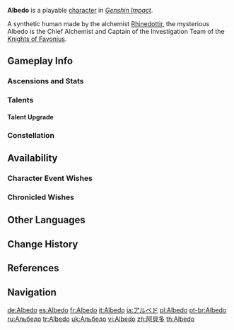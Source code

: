 {{CharacterTabs}}
{{About|the playable character}}
{{Character Infobox
|image            = <gallery>
Albedo Card.png|Card
Character Albedo Full Wish.png|Wish
Character Albedo Game.png|In-Game
</gallery>
<!--Playable Character Information-->
|type             = Playable
|quality          = 5
|weapon           = Sword
|element          = Geo

<!--Character Information-->
|name             = Albedo
|realname         = <!-- Unrevealed -->
|birthday         = September 13th
|constellation    = Princeps Cretaceus
|region           = Mondstadt
|affiliation      = Knights of Favonius
|affiliation2     = Yae Publishing House
|affiliationNote2 = as Calx
|dish             = Woodland Dream
|namecard         = Albedo: Sun Blossom
|obtain           =
* [[Secretum Secretorum|Event Wish &mdash; Secretum Secretorum]]
* [[Chronicled Wish]]es
|obtainType       = Event-Exclusive
|event_name       = Secretum Secretorum
|releaseDate      = 2020-12-23

<!--Titles-->
|title            = Kreideprinz
|title2           = Chief Alchemist of the Knights of Favonius
|title3           = Captain of the Knight of Favonius Investigation Team

<!--Voice Actors-->
|voiceEN          = [[imdb:nm6004732|Khoi Dao]]<ref name="Albedo EN/JP">Twitter: [https://twitter.com/GenshinImpact/status/1339459784701984768 EN & JP VA Announcement] ([https://web.archive.org/web/20230430124918/https://twitter.com/GenshinImpact/status/1339459784701984768 Archived])</ref>
|voiceCN          = [https://zh.moegirl.org.cn/Mace Mace]<ref>Official ''Genshin Impact'' Chinese Website: [https://ys.mihoyo.com/main/character/mondstadt?char=15 Albedo]</ref>
|voiceJP          = {{w|Kenji Nojima|Nojima Kenji ({{ja|野島 健児}})}}<ref name="Albedo EN/JP" />
|voiceKR          = {{w|ko:김명준 (성우)|Kim Myung-jun ({{ko|김명준}})}}<ref>Twitter: [https://twitter.com/genshinimpactkr/status/1339455964559208453 KR VA Announcement] ([https://web.archive.org/web/20230430124900/https://twitter.com/genshinimpactkr/status/1339455964559208453 Archived])</ref>

<!-- Family -->
|mother           = Rhinedottir
|motherNote       = Creator
|sibling          = Durin
|sibling2         = Primordial Albedo
|sibling3         = Rifthounds
|sibling4         = [[Elynas (NPC)|Elynas]]
}}
'''Albedo''' is a playable {{Geo}} [[character]] in ''[[Genshin Impact]]''.

A synthetic human made by the alchemist [[Rhinedottir]], the mysterious Albedo is the Chief Alchemist and Captain of the Investigation Team of the [[Knights of Favonius]].

==Gameplay Info==
===Ascensions and Stats===
{{Character Ascensions and Stats}}

===Talents===
{{Talent Table}}

====Talent Upgrade==== 
{{Talent Upgrade}}

===Constellation=== 
{{Constellation Table}}

==Availability==
===Character Event Wishes===
{{Featured}}
===Chronicled Wishes===
{{Featured|chronicled=1}}

==Other Languages==
{{Other Languages
|default_hidden = 1
|en      = Albedo
|zhs     = 阿贝多
|zhs_rm  = Ābèiduō
|zht     = 阿貝多
|zht_rm  = Ābèiduō
|ja      = アルベド
|ja_rm   = Arubedo
|ko      = 알베도
|es      = Albedo
|fr      = Albedo
|ru      = Альбедо
|th      = Albedo
|vi      = Albedo
|de      = Albedo
|id      = Albedo
|pt      = Albedo
|tr      = Albedo
|it      = Albedo
}}

==Change History==
{{Change History|1.2}}

==References==
{{Reflist|1}}

==Navigation==
{{Character Navbox}}

[[de:Albedo]]
[[es:Albedo]]
[[fr:Albedo]]
[[it:Albedo]]
[[ja:アルベド]]
[[pl:Albedo]]
[[pt-br:Albedo]]
[[ru:Альбедо]]
[[tr:Albedo]]
[[uk:Альбедо]]
[[vi:Albedo]]
[[zh:阿貝多]]
[[th:Albedo]]